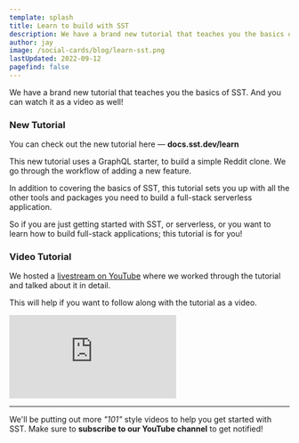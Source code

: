 ```yaml
---
template: splash
title: Learn to build with SST
description: We have a brand new tutorial that teaches you the basics of SST.
author: jay
image: /social-cards/blog/learn-sst.png
lastUpdated: 2022-09-12
pagefind: false
---
```


We have a brand new tutorial that teaches you the basics of SST. And you can watch it as a video as well!

### New Tutorial

You can check out the new tutorial here — **docs.sst.dev/learn**

This new tutorial uses a GraphQL starter, to build a simple Reddit clone. We go through the workflow of adding a new feature.

In addition to covering the basics of SST, this tutorial sets you up with all the other tools and packages you need to build a full-stack serverless application.

So if you are just getting started with SST, or serverless, or you want to learn how to build full-stack applications; this tutorial is for you!

### Video Tutorial

We hosted a [livestream on YouTube](https://www.youtube.com/watch?v=i7xEKHWTKNk) where we worked through the tutorial and talked about it in detail.

This will help if you want to follow along with the tutorial as a video.

<div class="youtube-container">
  <iframe src="https://www.youtube-nocookie.com/embed/i7xEKHWTKNk" frameborder="0" allow="accelerometer; autoplay; clipboard-write; encrypted-media; gyroscope; picture-in-picture" allowfullscreen></iframe>
</div>

---

We'll be putting out more _"101"_ style videos to help you get started with SST. Make sure to **subscribe to our YouTube channel** to get notified!
